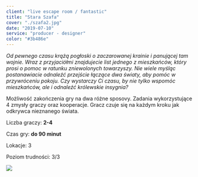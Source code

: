 ```yaml
---
client: "live escape room / fantastic"
title: "Stara Szafa"
cover: "./szafa2.jpg"
date: "2019-07-10"
service: "producer - designer"
color: "#3b486e"
---
```



*Od pewnego czasu krążą pogłoski o zaczarowanej krainie i panującej tam wojnie. Wraz z przyjaciółmi znajdujecie list jednego z mieszkańców, który prosi o pomoc w ratunku zniewolonych towarzyszy. Nie wiele myśląc postanawiacie odnaleźć przejście łączące dwa światy, aby pomóc w przywróceniu pokoju. Czy wystarczy Ci czasu, by nie tylko wspomóc mieszkańców, ale i odnaleźć królewskie insygnia?*


Możliwość zakończenia gry na dwa różne sposovy. Zadania wykorzystujące 4 zmysły graczy oraz kooperacje. Gracz czuje się na każdym kroku jak odkrywca nieznanego świata.


Liczba graczy: **2-4**

Czas gry: **do 90 minut**

Lokacje: 3

Poziom trudności: 3/3

![](./szafa2.jpg)

